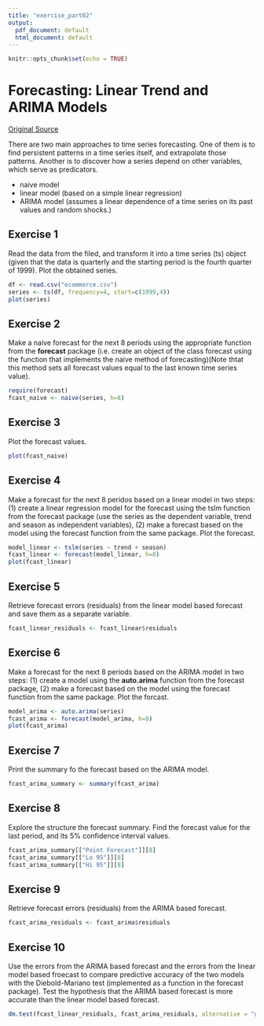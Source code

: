 ```yaml
---
title: "exercise_part02"
output:
  pdf_document: default
  html_document: default
---
```


```r
knitr::opts_chunk$set(echo = TRUE)
```

# Forecasting: Linear Trend and ARIMA Models 

[Original Source](http://www.r-exercises.com/2017/04/15/forecasting-linear-models-exercises-part-2/)

There are two main approaches to time series forecasting. One of them is to find persistent patterns in a time series itself, and extrapolate those patterns. Another is to discover how a series depend on other variables, which serve as predicators. 

- naive model
- linear model (based on a simple linear regression)
- ARIMA model (assumes a linear dependence of a time series on its past values and random shocks.)

## Exercise 1

Read the data from the filed, and transform it into a time series (ts) object (given that the data is quarterly and the starting period is the fourth quarter of 1999). Plot the obtained series.

```r
df <- read.csv("ecommerce.csv")
series <- ts(df, frequency=4, start=c(1999,4))
plot(series)
```

## Exercise 2

Make a naive forecast for the next 8 periods using the appropriate function from the **forecast** package (i.e. create an object of the class forecast using the function that implements the naive method of forecasting)(Note thtat this method sets all forecast values equal to the last known time series value).

```r
require(forecast)
fcast_naive <- naive(series, h=8)
```

## Exercise 3

Plot the forecast values.

```r
plot(fcast_naive)
```

## Exercise 4 

Make a forecast for the next 8 peridos based on a linear model in two steps:
(1) create a linear regression model for the forecast using the tslm function from the forecast package (use the series as the dependent variable, trend and season as independent variables),
(2) make a forecast based on the model using the forecast function from the same package. Plot the forecast.

```r
model_linear <- tslm(series ~ trend + season)
fcast_linear <- forecast(model_linear, h=8)
plot(fcast_linear)
```

## Exercise 5

Retrieve forecast errors (residuals) from the linear model based forecast and save them as a separate variable. 

```r
fcast_linear_residuals <- fcast_linear$residuals
```

## Exercise 6

Make a forecast for the next 8 periods based on the ARIMA model in two steps:
(1) create a model using the **auto.arima** function from the forecast package, 
(2) make a forecast based on the model using the forecast function from the same package.
Plot the forcast.

```r
model_arima <- auto.arima(series)
fcast_arima <- forecast(model_arima, h=8)
plot(fcast_arima)
```

## Exercise 7 

Print the summary fo the forecast based on the ARIMA model.

```r
fcast_arima_summary <- summary(fcast_arima)
```

## Exercise 8

Explore the structure the forecast summary. Find the forecast value for the last period, and its 5% confidence interval values.

```r
fcast_arima_summary[["Point Forecast"]][8]
fcast_arima_summary[["Lo 95"]][8]
fcast_arima_summary[["Hi 95"]][8]
```

## Exercise 9

Retrieve forecast errors (residuals) from the ARIMA based forecast.

```r
fcast_arima_residuals <- fcast_arima$residuals
```

## Exercise 10

Use the errors from the ARIMA based forecast and the errors from the linear model based froecast to compare predictive accuracy of the two models with the Diebold-Mariano test (implemented as a function in the forecast package). Test the hypothesis that the ARIMA based forecast is more accurate than the linear model based forecast.

```r
dm.test(fcast_linear_residuals, fcast_arima_residuals, alternative = "greater")
```

